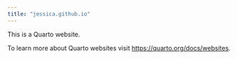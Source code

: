 ```yaml
---
title: "jessica.github.io"
---
```


This is a Quarto website.

To learn more about Quarto websites visit <https://quarto.org/docs/websites>.
